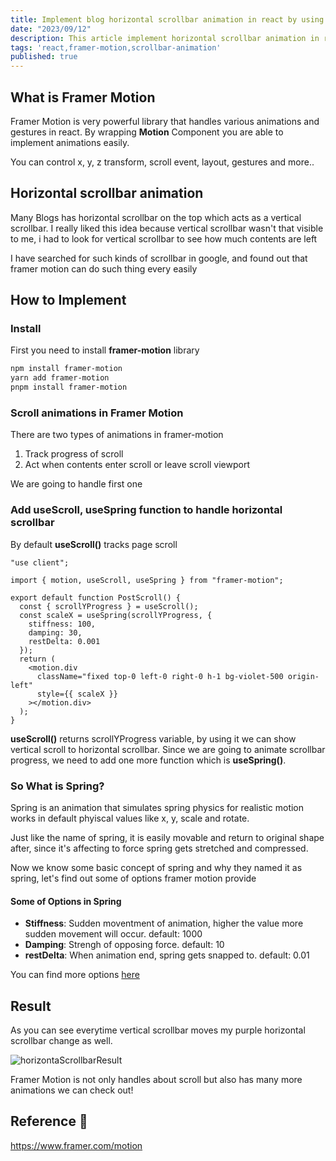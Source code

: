 ```yaml
---
title: Implement blog horizontal scrollbar animation in react by using Framer Motion
date: "2023/09/12"
description: This article implement horizontal scrollbar animation in react by using Framer Motion library
tags: 'react,framer-motion,scrollbar-animation'
published: true
---
```


## What is Framer Motion

Framer Motion is very powerful library that handles various animations and gestures in react. 
By wrapping **Motion** Component you are able to implement animations easily.

You can control x, y, z transform, scroll event, layout, gestures and more..


## Horizontal scrollbar animation

Many Blogs has horizontal scrollbar on the top which acts as a vertical scrollbar. 
I really liked this idea because vertical scrollbar wasn't that visible to me, 
i had to look for vertical scrollbar to see how much contents are left

I have searched for such kinds of scrollbar in google, and found out that framer motion can do such thing every easily

## How to Implement

### Install

First you need to install **framer-motion** library

```bash showLineNumbers
npm install framer-motion
yarn add framer-motion
pnpm install framer-motion
```

### Scroll animations in Framer Motion

There are two types of animations in framer-motion

1. Track progress of scroll
2. Act when contents enter scroll or leave scroll viewport

We are going to handle first one 

### Add useScroll, useSpring function to handle horizontal scrollbar

By default **useScroll()** tracks page scroll

```tsx:post-scroll.tsx showLineNumbers
"use client";

import { motion, useScroll, useSpring } from "framer-motion";

export default function PostScroll() {
  const { scrollYProgress } = useScroll();
  const scaleX = useSpring(scrollYProgress, {
    stiffness: 100,
    damping: 30,
    restDelta: 0.001
  });
  return (
    <motion.div
      className="fixed top-0 left-0 right-0 h-1 bg-violet-500 origin-left"
      style={{ scaleX }}
    ></motion.div>
  );
}
```

**useScroll()** returns scrollYProgress variable, by using it we can show vertical scroll to horizontal scrollbar.
Since we are going to animate scrollbar progress, we need to add one more function which is **useSpring()**.

### So What is Spring?

Spring is an animation that simulates spring physics for realistic motion works in default phyiscal values like x, y, scale and rotate.

Just like the name of spring, it is easily movable and return to original shape after, 
since it's affecting to force spring gets stretched and compressed.

Now we know some basic concept of spring and why they named it as spring,
let's find out some of options framer motion provide

#### Some of Options in Spring

- **Stiffness**: Sudden moventment of animation, higher the value more sudden movement will occur. default: 1000
- **Damping**: Strengh of opposing force. default: 10
- **restDelta**: When animation end, spring gets snapped to. default: 0.01

You can find more options [here](https://www.framer.com/motion/transition/#spring)


## Result

As you can see everytime vertical scrollbar moves my purple horizontal scrollbar change as well.

![horizontaScrollbarResult](/posts/REACT/framer-motion-scrollbar-animation-in-react/horizontal-scrollbar-result.png)



Framer Motion is not only handles about scroll but also has many more animations we can check out!


## Reference 🔗

https://www.framer.com/motion<br/>